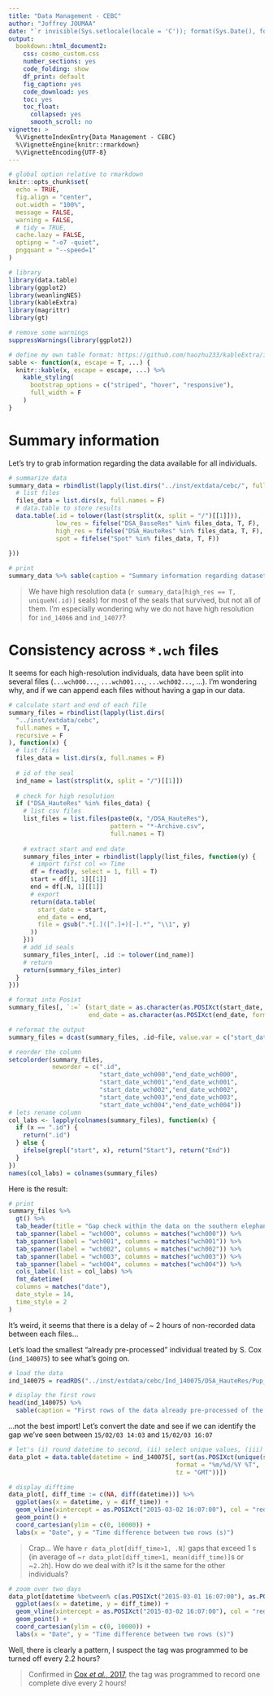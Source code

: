 ```yaml
---
title: "Data Management - CEBC"
author: "Joffrey JOUMAA"
date: "`r invisible(Sys.setlocale(locale = 'C')); format(Sys.Date(), format = '%B %d, %Y')`"
output:
  bookdown::html_document2:
    css: cosmo_custom.css
    number_sections: yes
    code_folding: show
    df_print: default
    fig_caption: yes
    code_download: yes
    toc: yes
    toc_float:
      collapsed: yes
      smooth_scroll: no
vignette: >
  %\VignetteIndexEntry{Data Management - CEBC}
  %\VignetteEngine{knitr::rmarkdown}
  %\VignetteEncoding{UTF-8}
---
```



```r
# global option relative to rmarkdown
knitr::opts_chunk$set(
  echo = TRUE,
  fig.align = "center",
  out.width = "100%",
  message = FALSE,
  warning = FALSE,
  # tidy = TRUE,
  cache.lazy = FALSE,
  optipng = "-o7 -quiet",
  pngquant = "--speed=1"
)

# library
library(data.table)
library(ggplot2)
library(weanlingNES)
library(kableExtra)
library(magrittr)
library(gt)

# remove some warnings
suppressWarnings(library(ggplot2))

# define my own table format: https://github.com/haozhu233/kableExtra/issues/374
sable <- function(x, escape = T, ...) {
  knitr::kable(x, escape = escape, ...) %>%
    kable_styling(
      bootstrap_options = c("striped", "hover", "responsive"),
      full_width = F
    )
}
```

# Summary information

Let's try to grab information regarding the data available for all individuals.

```r
# summarize data
summary_data = rbindlist(lapply(list.dirs("../inst/extdata/cebc/", full.names = T, recursive = F), function(x){
  # list files
  files_data = list.dirs(x, full.names = F)
  # data.table to store results
  data.table(.id = tolower(last(strsplit(x, split = "/")[[1]])),
             low_res = fifelse("DSA_BasseRes" %in% files_data, T, F),
             high_res = fifelse("DSA_HauteRes" %in% files_data, T, F),
             spot = fifelse("Spot" %in% files_data, T, F))
  
}))

# print
summary_data %>% sable(caption = "Summary information regarding datasets on southern elephant seals")
```

> We have high resolution data (`r summary_data[high_res == T, uniqueN(.id)]` seals) for most of the seals that survived, but not all of them. I'm especially wondering why we do not have high resolution for `ind_14066` and `ind_14077`?

# Consistency across `*.wch` files

It seems for each high-resolution individuals, data have been split into several files (`...wch000...`, `...wch001...`, `...wch002...`, ...). I'm wondering why, and if we can append each files without having a gap in our data. 


```r
# calculate start and end of each file
summary_files = rbindlist(lapply(list.dirs(
  "../inst/extdata/cebc",
  full.names = T,
  recursive = F
), function(x) {
  # list files
  files_data = list.dirs(x, full.names = F)
  
  # id of the seal
  ind_name = last(strsplit(x, split = "/")[[1]])
  
  # check for high resolution
  if ("DSA_HauteRes" %in% files_data) {
    # list csv files
    list_files = list.files(paste0(x, "/DSA_HauteRes"),
                            pattern = "*-Archive.csv",
                            full.names = T)
    
    # extract start and end date
    summary_files_inter = rbindlist(lapply(list_files, function(y) {
      # import first col => Time
      df = fread(y, select = 1, fill = T)
      start = df[1, 1][[1]]
      end = df[.N, 1][[1]]
      # export
      return(data.table(
        start_date = start,
        end_date = end,
        file = gsub(".*[.]([^.]+)[-].*", "\\1", y)
      ))
    }))
    # add id seals
    summary_files_inter[, .id := tolower(ind_name)]
    # return
    return(summary_files_inter)
  }
}))

# format into Posixt
summary_files[, `:=` (start_date = as.character(as.POSIXct(start_date, format = "%d/%M/%Y %T", tz = "GMT")),
                      end_date = as.character(as.POSIXct(end_date, format = "%d/%M/%Y %T", tz = "GMT")))]

# reformat the output
summary_files = dcast(summary_files, .id~file, value.var = c("start_date","end_date"))

# reorder the column
setcolorder(summary_files,
            neworder = c(".id",
                         "start_date_wch000","end_date_wch000",
                         "start_date_wch001","end_date_wch001",
                         "start_date_wch002","end_date_wch002",
                         "start_date_wch003","end_date_wch003",
                         "start_date_wch004","end_date_wch004"))
# lets rename column
col_labs <- lapply(colnames(summary_files), function(x) {
  if (x == ".id") {
    return(".id")
  } else {
    ifelse(grepl("start", x), return("Start"), return("End"))
  }
})
names(col_labs) = colnames(summary_files)
```
Here is the result:

```r
# print
summary_files %>%
  gt() %>%
  tab_header(title = "Gap check within the data on the southern elephant seals") %>%
  tab_spanner(label = "wch000", columns = matches("wch000")) %>%
  tab_spanner(label = "wch001", columns = matches("wch001")) %>%
  tab_spanner(label = "wch002", columns = matches("wch002")) %>%
  tab_spanner(label = "wch003", columns = matches("wch003")) %>%
  tab_spanner(label = "wch004", columns = matches("wch004")) %>%
  cols_label(.list = col_labs) %>%
  fmt_datetime(
  columns = matches("date"),
  date_style = 14,
  time_style = 2
)
```

It's weird, it seems that there is a delay of ~ 2 hours of non-recorded data between each files...

Let's load the smallest "already pre-processed" individual treated by S. Cox (`ind_140075`) to see what's going on.

```r
# load the data
ind_140075 = readRDS("../inst/extdata/cebc/Ind_140075/DSA_HauteRes/Pup_140075.rds")

# display the first rows
head(ind_140075) %>%
  sable(caption = "First rows of the data already pre-processed of the individual `ind_140075`")
```

...not the best import! Let's convert the date and see if we can identify the gap we've seen between `15/02/03 14:03` and `15/02/03 16:07`

```r
# let's (i) round datetime to second, (ii) select unique values, (iii) and sort
data_plot = data.table(datetime = ind_140075[, sort(as.POSIXct(unique(substr(V1, 1, 19)), 
                                              format = "%m/%d/%Y %T", 
                                              tz = "GMT"))])

# display difftime
data_plot[, diff_time := c(NA, diff(datetime))] %>%
  ggplot(aes(x = datetime, y = diff_time)) +
  geom_vline(xintercept = as.POSIXct("2015-03-02 16:07:00"), col = "red") +
  geom_point() +
  coord_cartesian(ylim = c(0, 10000)) +
  labs(x = "Date", y = "Time difference between two rows (s)")
```

> Crap... We have `r data_plot[diff_time>1, .N]` gaps that exceed 1 s (in average of ~`r data_plot[diff_time>1, mean(diff_time)]`s or ~`2.2`h). How do we deal with it? Is it the same for the other individuals?


```r
# zoom over two days
data_plot[datetime %between% c(as.POSIXct("2015-03-01 16:07:00"), as.POSIXct("2015-03-03 16:07:00")),] %>%
  ggplot(aes(x = datetime, y = diff_time)) +
  geom_vline(xintercept = as.POSIXct("2015-03-02 16:07:00"), col = "red") +
  geom_point() +
  coord_cartesian(ylim = c(0, 10000)) +
  labs(x = "Date", y = "Time difference between two rows (s)")
```

Well, there is clearly a pattern, I suspect the tag was programmed to be turned off every 2.2 hours?

> Confirmed in [Cox *et al.*, 2017](https://besjournals.onlinelibrary.wiley.com/doi/pdf/10.1111/2041-210X.12845), the tag was programmed to record one complete dive every 2 hours!
